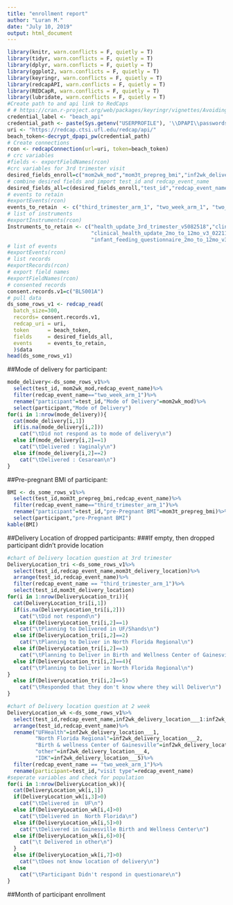 ```yaml
---
title: "enrollment report"
author: "Luran M."
date: "July 10, 2019"
output: html_document
---
```

```r
library(knitr, warn.conflicts = F, quietly = T)
library(tidyr, warn.conflicts = F, quietly = T)
library(dplyr, warn.conflicts = F, quietly = T)
library(ggplot2, warn.conflicts = F, quietly = T)
library(keyringr, warn.conflicts = F, quietly = T)
library(redcapAPI, warn.conflicts = F, quietly = T)
library(REDCapR, warn.conflicts = F, quietly = T)
library(lubridate, warn.conflicts = F, quietly = T)
#Create path to and api link to RedCaps
# # https://cran.r-project.org/web/packages/keyringr/vignettes/Avoiding_plain_text_passwords_in_R_with_keyringr.html
credential_label <- "beach_api"
credential_path <- paste(Sys.getenv("USERPROFILE"), '\\DPAPI\\passwords\\', Sys.info()["nodename"], '\\', credential_label, '.txt', sep="")
uri <- "https://redcap.ctsi.ufl.edu/redcap/api/"
beach_token<-decrypt_dpapi_pw(credential_path)
# Create connections
rcon <- redcapConnection(url=uri, token=beach_token)
# crc variables
#fields <- exportFieldNames(rcon)
#crc variables for 3rd trimester visit
desired_fields_enroll=c("mom2wk_mod","mom3t_prepreg_bmi","inf2wk_delivery_location","mom3t_delivery_location","beach_consent_date1","mom3t_todays_date")
# combine desired fields and import test_id and redcap_event_name
desired_fields_all=c(desired_fields_enroll,"test_id","redcap_event_name")
# events to retain
#exportEvents(rcon)
events_to_retain  <- c("third_trimester_arm_1", "two_week_arm_1", "two_month_arm_1")
# list of instruments
#exportInstruments(rcon)
Instruments_to_retain <- c("health_update_3rd_trimester_v5082518","clinical_health_update_2wk_v4_042218",
                           "clinical_health_update_2mo_to_12mo_v3_022118","infant_feeding_questionnaire_2_weeks_v3_042218",
                           "infant_feeding_questionnaire_2mo_to_12mo_v3_022118")
# list of events
#exportEvents(rcon)
# list records
#exportRecords(rcon)
# export field names
#exportFieldNames(rcon)
# consented records
consent.records.v1=c("BLS001A")
# pull data
ds_some_rows_v1 <- redcap_read(
  batch_size=300,
  records= consent.records.v1,
  redcap_uri = uri, 
  token      = beach_token, 
  fields     = desired_fields_all,
  events     = events_to_retain,
  )$data
head(ds_some_rows_v1)
```


##Mode of delivery for participant:

```r
mode_delivery<-ds_some_rows_v1%>%
  select(test_id, mom2wk_mod,redcap_event_name)%>%
  filter(redcap_event_name=="two_week_arm_1")%>%
  rename("participant"=test_id,"Mode of Delivery"=mom2wk_mod)%>%
  select(participant,"Mode of Delivery")
for(i in 1:nrow(mode_delivery)){
  cat(mode_delivery[i,1])
  if(is.na(mode_delivery[i,2]))
    cat("\tDid not respond as to mode of delivery\n")
  else if(mode_delivery[i,2]==1)
    cat("\tDelivered : Vaginaly\n")
  else if(mode_delivery[i,2]==2)
    cat("\tDelivered : Cesarean\n")
}

```

##Pre-pregnant BMI of participant:
```r
BMI <- ds_some_rows_v1%>%
  select(test_id,mom3t_prepreg_bmi,redcap_event_name)%>%
  filter(redcap_event_name=="third_trimester_arm_1")%>%
  rename("participant"=test_id,"pre-Pregnant BMI"=mom3t_prepreg_bmi)%>%
  select(participant,"pre-Pregnant BMI")
kable(BMI)
```

##Delivery Location of dropped participants:
###If empty, then dropped participant didn't provide location
```r
#chart of Delivery location question at 3rd trimester   
DeliveryLocation_tri <-ds_some_rows_v1%>%
  select(test_id,redcap_event_name,mom3t_delivery_location)%>%
  arrange(test_id,redcap_event_name)%>%
  filter(redcap_event_name == "third_trimester_arm_1")%>%
  select(test_id,mom3t_delivery_location)
for(i in 1:nrow(DeliveryLocation_tri)){
  cat(DeliveryLocation_tri[i,1])
  if(is.na(DeliveryLocation_tri[i,2]))
    cat("\tDid not respond\n")
  else if(DeliveryLocation_tri[i,2]==1)
    cat("\tPlanning to Delivered in UF/Shands\n")
  else if(DeliveryLocation_tri[i,2]==2)
    cat("\tPlanning to Deliver in North Florida Regional\n")
  else if(DeliveryLocation_tri[i,2]==3)
    cat("\tPlanning to Deliver in Birth and Wellness Center of Gainesville\n")
  else if(DeliveryLocation_tri[i,2]==4){
    cat("\tPlanning to Deliver in North Florida Regional\n")
}
  else if(DeliveryLocation_tri[i,2]==5)
    cat("\tResponded that they don't know where they will Deliver\n")
}
```

```r
#chart of Delivery location question at 2 week
DeliveryLocation_wk <-ds_some_rows_v1%>%
  select(test_id,redcap_event_name,inf2wk_delivery_location___1:inf2wk_delivery_location___5)%>%
  arrange(test_id,redcap_event_name)%>%
  rename("UFHealth"=inf2wk_delivery_location___1,
         "North Florida Regional"=inf2wk_delivery_location___2,
         "Birth & wellness Center of Gainesville"=inf2wk_delivery_location___3,
         "other"=inf2wk_delivery_location___4,
         "IDK"=inf2wk_delivery_location___5)%>%
  filter(redcap_event_name == "two_week_arm_1")%>%
  rename(participant=test_id,"visit type"=redcap_event_name)
#seperate variables and check for population 
for(i in 1:nrow(DeliveryLocation_wk)){
  cat(DeliveryLocation_wk[i,1])
  if(DeliveryLocation_wk[i,3]>0)
    cat("\tDelivered in  UF\n")  
  else if(DeliveryLocation_wk[i,4]>0)
    cat("\tDelivered in  North Florida\n")  
  else if(DeliveryLocation_wk[i,5]>0)
    cat("\tDelivered in Gainesville Birth and Wellness Center\n")  
  else if(DeliveryLocation_wk[i,6]>0){
    cat("\t Delivered in other\n")
  }
  else if(DeliveryLocation_wk[i,7]>0)
    cat("\tDoes not know location of delivery\n")  
  else
    cat("\tParticipant Didn't respond in questionare\n")    
}
```

##Month of participant enrollment 
```r
```
